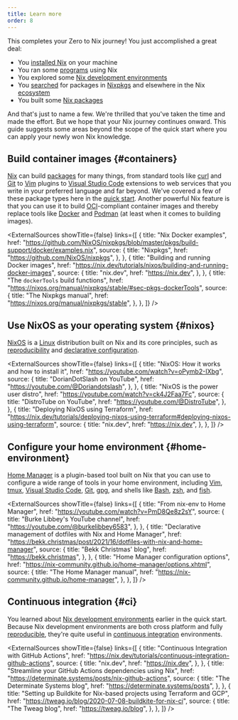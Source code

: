 ```yaml
---
title: Learn more
order: 8
---
```


This completes your Zero to Nix journey!
You just accomplished a great deal:

- You [installed Nix][install] on your machine
- You ran some [programs] using Nix
- You explored some [Nix development environments][env]
- You [searched] for packages in [Nixpkgs] and elsewhere in the Nix [ecosystem]
- You built some [Nix packages][pkg]

And that's just to name a few.
We're thrilled that you've taken the time and made the effort.
But we hope that your Nix journey continues onward.
This guide suggests some areas beyond the scope of the quick start where you can apply your newly won Nix knowledge.

## Build container images \{#containers}

[Nix] can build [packages] for many things, from standard tools like [curl] and [Git] to [Vim] plugins to [Visual Studio Code][code] extensions to web services that you write in your preferred language and far beyond.
We've covered a few of these package types here in the [quick start][start].
Another powerful Nix feature is that you can use it to build [OCI]-compliant container images and thereby replace tools like [Docker] and [Podman] (at least when it comes to building images).

<ExternalSources
  showTitle={false}
  links={[
    {
      title: "Nix Docker examples",
      href: "https://github.com/NixOS/nixpkgs/blob/master/pkgs/build-support/docker/examples.nix",
      source: {
        title: "Nixpkgs",
        href: "https://github.com/NixOS/nixpkgs",
      },
    },
    {
      title: "Building and running Docker images",
      href: "https://nix.dev/tutorials/nixos/building-and-running-docker-images",
      source: {
        title: "nix.dev",
        href: "https://nix.dev",
      },
    },
    {
      title: "The `dockerTools` build functions",
      href: "https://nixos.org/manual/nixpkgs/stable/#sec-pkgs-dockerTools",
      source: {
        title: "The Nixpkgs manual",
        href: "https://nixos.org/manual/nixpkgs/stable",
      },
    },
  ]}
/>

## Use NixOS as your operating system \{#nixos}

[NixOS] is a [Linux] distribution built on Nix and its core principles, such as [reproducibility] and [declarative configuration][declarative].

<ExternalSources
  showTitle={false}
  links={[
    {
      title: "NixOS: How it works and how to install it",
      href: "https://youtube.com/watch?v=oPymb2-IXbg",
      source: {
        title: "DorianDotSlash on YouTube",
        href: "https://youtube.com/@Doriandotslash",
      },
    },
    {
      title: "NixOS is the power user distro",
      href: "https://youtube.com/watch?v=ck4J2Faa7Fc",
      source: {
        title: "DistroTube on YouTube",
        href: "https://youtube.com/@DistroTube",
      },
    },
    {
      title: "Deploying NixOS using Terraform",
      href: "https://nix.dev/tutorials/deploying-nixos-using-terraform#deploying-nixos-using-terraform",
      source: {
        title: "nix.dev",
        href: "https://nix.dev",
      },
    },
  ]}
/>

## Configure your home environment \{#home-environment}

[Home Manager][home] is a plugin-based tool built on Nix that you can use to configure a wide range of tools in your home environment, including [Vim], [tmux], [Visual Studio Code][code], [Git], [gpg], and shells like [Bash], [zsh], and [fish].

<ExternalSources
  showTitle={false}
  links={[
    {
      title: "From nix-env to Home Manager",
      href: "https://youtube.com/watch?v=PmD8Qe8z2sY",
      source: {
        title: "Burke Libbey's YouTube channel",
        href: "https://youtube.com/@burkelibbey6583",
      },
    },
    {
      title: "Declarative management of dotfiles with Nix and Home Manager",
      href: "https://bekk.christmas/post/2021/16/dotfiles-with-nix-and-home-manager",
      source: {
        title: "Bekk Christmas' blog",
        href: "https://bekk.christmas",
      },
    },
    {
      title: "Home Manager configuration options",
      href: "https://nix-community.github.io/home-manager/options.xhtml",
      source: {
        title: "The Home Manager manual",
        href: "https://nix-community.github.io/home-manager",
      },
    },
  ]}
/>

## Continuous integration \{#ci}

You learned about [Nix development environments][env] earlier in the quick start.
Because Nix development environments are both cross platform and fully [reproducible][reproducibility], they're quite useful in [continuous integration][ci] environments.

<ExternalSources
  showTitle={false}
  links={[
    {
      title: "Continuous Integration with GitHub Actions",
      href: "https://nix.dev/tutorials/continuous-integration-github-actions",
      source: {
        title: "nix.dev",
        href: "https://nix.dev",
      },
    },
    {
      title: "Streamline your GitHub Actions dependencies using Nix",
      href: "https://determinate.systems/posts/nix-github-actions",
      source: {
        title: "The Determinate Systems blog",
        href: "https://determinate.systems/posts",
      },
    },
    {
      title:
        "Setting up Buildkite for Nix-based projects using Terraform and GCP",
      href: "https://tweag.io/blog/2020-07-08-buildkite-for-nix-ci",
      source: {
        title: "The Tweag blog",
        href: "https://tweag.io/blog",
      },
    },
  ]}
/>

[bash]: https://gnu.org/software/bash
[ci]: https://en.wikipedia.org/wiki/Continuous_integration
[code]: https://code.visualstudio.com
[curl]: https://curl.se
[declarative]: /concepts/declarative
[docker]: https://docker.com
[ecosystem]: /concepts/ecosystem
[env]: /start/nix-develop
[fish]: https://fishshell.com
[git]: https://git-scm.com
[gpg]: https://gnupg.org
[home]: https://github.com/nix-community/home-manager
[install]: /start/install
[linux]: https://www.kernel.org/
[nix]: /concepts/nix
[nixos]: /concepts/nixos
[nixpkgs]: /concepts/nixpkgs
[oci]: https://opencontainers.org
[packages]: /concepts/packages
[pkg]: /start/nix-build
[programs]: /start/nix-run
[podman]: https://podman.io
[reproducibility]: /concepts/reproducibility
[searched]: /start/nix-search
[start]: /start
[tmux]: https://github.com/tmux/tmux
[vim]: https://www.vim.org
[zsh]: https://zsh.org
